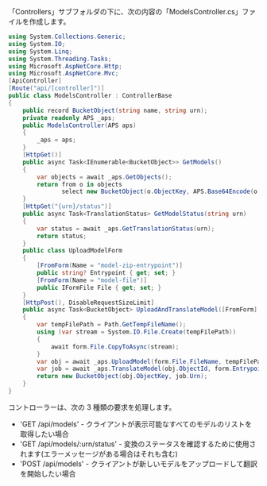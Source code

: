 「Controllers」サブフォルダの下に、次の内容の「ModelsController.cs」ファイルを作成します。

```csharp title="Controllers/ModelsController.cs"
using System.Collections.Generic;
using System.IO;
using System.Linq;
using System.Threading.Tasks;
using Microsoft.AspNetCore.Http;
using Microsoft.AspNetCore.Mvc;
[ApiController]
[Route("api/[controller]")]
public class ModelsController : ControllerBase
{
    public record BucketObject(string name, string urn);
    private readonly APS _aps;
    public ModelsController(APS aps)
    {
        _aps = aps;
    }
    [HttpGet()]
    public async Task<IEnumerable<BucketObject>> GetModels()
    {
        var objects = await _aps.GetObjects();
        return from o in objects
               select new BucketObject(o.ObjectKey, APS.Base64Encode(o.ObjectId));
    }
    [HttpGet("{urn}/status")]
    public async Task<TranslationStatus> GetModelStatus(string urn)
    {
        var status = await _aps.GetTranslationStatus(urn);
        return status;
    }
    public class UploadModelForm
    {
        [FromForm(Name = "model-zip-entrypoint")]
        public string? Entrypoint { get; set; }
        [FromForm(Name = "model-file")]
        public IFormFile File { get; set; }
    }
    [HttpPost(), DisableRequestSizeLimit]
    public async Task<BucketObject> UploadAndTranslateModel([FromForm] UploadModelForm form)
    {
        var tempFilePath = Path.GetTempFileName();
        using (var stream = System.IO.File.Create(tempFilePath))
        {
            await form.File.CopyToAsync(stream);
        }
        var obj = await _aps.UploadModel(form.File.FileName, tempFilePath);
        var job = await _aps.TranslateModel(obj.ObjectId, form.Entrypoint);
        return new BucketObject(obj.ObjectKey, job.Urn);
    }
}
```

コントローラーは、次の 3 種類の要求を処理します。

- 'GET /api/models' - クライアントが表示可能なすべてのモデルのリストを取得したい場合
- 'GET /api/models/:urn/status' - 変換のステータスを確認するために使用されます(エラーメッセージがある場合はそれも含む)
- 'POST /api/models' - クライアントが新しいモデルをアップロードして翻訳を開始したい場合